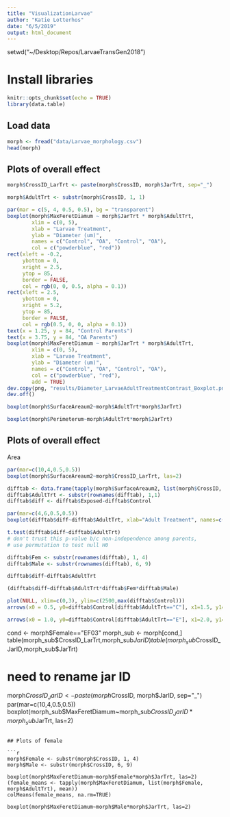 ```yaml
---
title: "VisualizationLarvae"
author: "Katie Lotterhos"
date: "6/5/2019"
output: html_document
---
```


setwd("~/Desktop/Repos/LarvaeTransGen2018")

# Install libraries
```r
knitr::opts_chunk$set(echo = TRUE)
library(data.table)
```

## Load data

```r
morph <- fread("data/Larvae_morphology.csv")
head(morph)
```

## Plots of overall effect

```r
morph$CrossID_LarTrt <- paste(morph$CrossID, morph$JarTrt, sep="_")

morph$AdultTrt <- substr(morph$CrossID, 1, 1)

par(mar = c(5, 4, 0.5, 0.5), bg = "transparent")
boxplot(morph$MaxFeretDiamum ~ morph$JarTrt * morph$AdultTrt, 
        xlim = c(0, 5),
        xlab = "Larvae Treatment",
        ylab = "Diameter (um)",
        names = c("Control", "OA", "Control", "OA"), 
        col = c("powderblue", "red"))
rect(xleft = -0.2, 
     ybottom = 0, 
     xright = 2.5, 
     ytop = 85,
     border = FALSE,
     col = rgb(0, 0, 0.5, alpha = 0.1))
rect(xleft = 2.5, 
     ybottom = 0, 
     xright = 5.2, 
     ytop = 85,
     border = FALSE,
     col = rgb(0.5, 0, 0, alpha = 0.1))
text(x = 1.25, y = 84, "Control Parents")
text(x = 3.75, y = 84, "OA Parents")
boxplot(morph$MaxFeretDiamum ~ morph$JarTrt * morph$AdultTrt, 
        xlim = c(0, 5),
        xlab = "Larvae Treatment",
        ylab = "Diameter (um)",
        names = c("Control", "OA", "Control", "OA"), 
        col = c("powderblue", "red"),
        add = TRUE)
dev.copy(png, "results/Diameter_LarvaeAdultTreatmentContrast_Boxplot.png")
dev.off()

boxplot(morph$SurfaceAreaum2~morph$AdultTrt*morph$JarTrt)

boxplot(morph$Perimeterum~morph$AdultTrt*morph$JarTrt)
```

## Plots of overall effect

Area
```r

par(mar=c(10,4,0.5,0.5))
boxplot(morph$SurfaceAreaum2~morph$CrossID_LarTrt, las=2)

difftab <- data.frame(tapply(morph$SurfaceAreaum2, list(morph$CrossID, morph$JarTrt), median))
difftab$AdultTrt <- substr(rownames(difftab), 1,1)
difftab$diff <- difftab$Exposed-difftab$Control

par(mar=c(4,6,0.5,0.5))
boxplot(difftab$diff~difftab$AdultTrt, xlab="Adult Treatment", names=c("Control", "OA"), ylab="Decrease in median shell area per family \n from control to OA conditions")

t.test(difftab$diff~difftab$AdultTrt)
# don't trust this p-value b/c non-independence among parents,
# use permutation to test null H0

difftab$Fem <- substr(rownames(difftab), 1, 4)
difftab$Male <- substr(rownames(difftab), 6, 9)

difftab$diff~difftab$AdultTrt

(difftab$diff~difftab$AdultTrt*difftab$Fem*difftab$Male)

plot(NULL, xlim=c(0,3), ylim=c(2500,max(difftab$Control)))
arrows(x0 = 0.5, y0=difftab$Control[difftab$AdultTrt=="C"], x1=1.5, y1=difftab$Exposed[difftab$AdultTrt=="C"], col="blue")

arrows(x0 = 1.0, y0=difftab$Control[difftab$AdultTrt=="E"], x1=2.0, y1=difftab$Exposed[difftab$AdultTrt=="E"], col="red")
```



cond <- morph$Female=="EF03"
morph_sub <- morph[cond,]
table(morph_sub$CrossID_LarTrt,morph_sub$JarID)
table(morph_sub$CrossID_JarID,morph_sub$JarTrt)


# need to rename jar ID
morph$CrossID_JarID <- paste(morph$CrossID, morph$JarID, sep="_")
par(mar=c(10,4,0.5,0.5))
boxplot(morph_sub$MaxFeretDiamum~morph_sub$CrossID_JarID*morph_sub$JarTrt, las=2)

```

## Plots of female

```r
morph$Female <- substr(morph$CrossID, 1, 4)
morph$Male <- substr(morph$CrossID, 6, 9)

boxplot(morph$MaxFeretDiamum~morph$Female*morph$JarTrt, las=2)
(female_means <- tapply(morph$MaxFeretDiamum, list(morph$Female, morph$AdultTrt), mean))
colMeans(female_means, na.rm=TRUE)

boxplot(morph$MaxFeretDiamum~morph$Male*morph$JarTrt, las=2)
```
